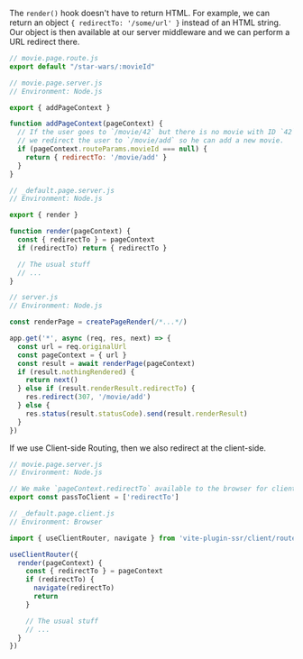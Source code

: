 The `render()` hook doesn't have to return HTML. For example,
we can return an object `{ redirectTo: '/some/url' }` instead of an HTML string.
Our object is then available at our server middleware and
we can perform a URL redirect there.

```js
// movie.page.route.js
export default "/star-wars/:movieId"
```
```js
// movie.page.server.js
// Environment: Node.js

export { addPageContext }

function addPageContext(pageContext) {
  // If the user goes to `/movie/42` but there is no movie with ID `42` then
  // we redirect the user to `/movie/add` so he can add a new movie.
  if (pageContext.routeParams.movieId === null) {
    return { redirectTo: '/movie/add' }
  }
}
```
```js
// _default.page.server.js
// Environment: Node.js

export { render }

function render(pageContext) {
  const { redirectTo } = pageContext
  if (redirectTo) return { redirectTo }

  // The usual stuff
  // ...
}
```
```js
// server.js
// Environment: Node.js

const renderPage = createPageRender(/*...*/)

app.get('*', async (req, res, next) => {
  const url = req.originalUrl
  const pageContext = { url }
  const result = await renderPage(pageContext)
  if (result.nothingRendered) {
    return next()
  } else if (result.renderResult.redirectTo) {
    res.redirect(307, '/movie/add')
  } else {
    res.status(result.statusCode).send(result.renderResult)
  }
})
```

If we use Client-side Routing, then we also redirect at the client-side.

```js
// movie.page.server.js
// Environment: Node.js

// We make `pageContext.redirectTo` available to the browser for client-side redirection
export const passToClient = ['redirectTo']
```
```js
// _default.page.client.js
// Environment: Browser

import { useClientRouter, navigate } from 'vite-plugin-ssr/client/router'

useClientRouter({
  render(pageContext) {
    const { redirectTo } = pageContext
    if (redirectTo) {
      navigate(redirectTo)
      return
    }

    // The usual stuff
    // ...
  }
})
```
